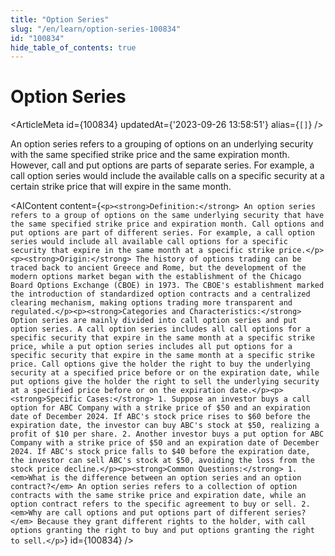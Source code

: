 ```yaml
---
title: "Option Series"
slug: "/en/learn/option-series-100834"
id: "100834"
hide_table_of_contents: true
---
```



# Option Series

<ArticleMeta id={100834} updatedAt={'2023-09-26 13:58:51'} alias={`[]`} />
<div className='border-solid border-b border-t-0 my-4 border-[var(--ifm-color-gray-300)]' />

An option series refers to a grouping of options on an underlying security with the same specified strike price and the same expiration month. However, call and put options are parts of separate series. For example, a call option series would include the available calls on a specific security at a certain strike price that will expire in the same month.

<AIContent content={`<p><strong>Definition:</strong> An option series refers to a group of options on the same underlying security that have the same specified strike price and expiration month. Call options and put options are part of different series. For example, a call option series would include all available call options for a specific security that expire in the same month at a specific strike price.</p><p><strong>Origin:</strong> The history of options trading can be traced back to ancient Greece and Rome, but the development of the modern options market began with the establishment of the Chicago Board Options Exchange (CBOE) in 1973. The CBOE's establishment marked the introduction of standardized option contracts and a centralized clearing mechanism, making options trading more transparent and regulated.</p><p><strong>Categories and Characteristics:</strong> Option series are mainly divided into call option series and put option series. A call option series includes all call options for a specific security that expire in the same month at a specific strike price, while a put option series includes all put options for a specific security that expire in the same month at a specific strike price. Call options give the holder the right to buy the underlying security at a specified price before or on the expiration date, while put options give the holder the right to sell the underlying security at a specified price before or on the expiration date.</p><p><strong>Specific Cases:</strong> 1. Suppose an investor buys a call option for ABC Company with a strike price of $50 and an expiration date of December 2024. If ABC's stock price rises to $60 before the expiration date, the investor can buy ABC's stock at $50, realizing a profit of $10 per share. 2. Another investor buys a put option for ABC Company with a strike price of $50 and an expiration date of December 2024. If ABC's stock price falls to $40 before the expiration date, the investor can sell ABC's stock at $50, avoiding the loss from the stock price decline.</p><p><strong>Common Questions:</strong> 1. <em>What is the difference between an option series and an option contract?</em> An option series refers to a collection of option contracts with the same strike price and expiration date, while an option contract refers to the specific agreement to buy or sell. 2. <em>Why are call options and put options part of different series?</em> Because they grant different rights to the holder, with call options granting the right to buy and put options granting the right to sell.</p>`} id={100834} />
